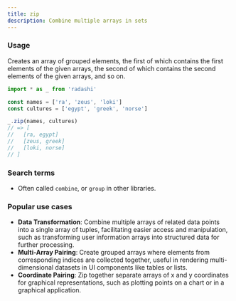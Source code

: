 ```yaml
---
title: zip
description: Combine multiple arrays in sets
---
```


### Usage

Creates an array of grouped elements, the first of which contains the first elements of the given arrays, the second of which contains the second elements of the given arrays, and so on.

```ts
import * as _ from 'radashi'

const names = ['ra', 'zeus', 'loki']
const cultures = ['egypt', 'greek', 'norse']

_.zip(names, cultures)
// => [
//   [ra, egypt]
//   [zeus, greek]
//   [loki, norse]
// ]
```

### Search terms

- Often called `combine`, or `group` in other libraries.

### Popular use cases

- **Data Transformation**: Combine multiple arrays of related data points into a single array of tuples, facilitating easier access and manipulation, such as transforming user information arrays into structured data for further processing.
- **Multi-Array Pairing**: Create grouped arrays where elements from corresponding indices are collected together, useful in rendering multi-dimensional datasets in UI components like tables or lists.
- **Coordinate Pairing**: Zip together separate arrays of x and y coordinates for graphical representations, such as plotting points on a chart or in a graphical application.
